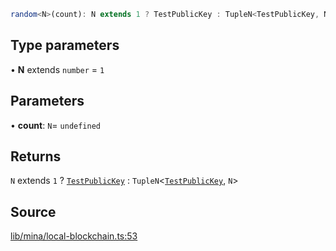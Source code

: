 ```ts
random<N>(count): N extends 1 ? TestPublicKey : TupleN<TestPublicKey, N>
```

## Type parameters

• **N** extends `number` = `1`

## Parameters

• **count**: `N`= `undefined`

## Returns

`N` extends `1` ? [`TestPublicKey`](../../../type-aliases/TestPublicKey.mdx) : `TupleN`\<[`TestPublicKey`](../../../type-aliases/TestPublicKey.mdx), `N`\>

## Source

[lib/mina/local-blockchain.ts:53](https://github.com/o1-labs/o1js/blob/000b9835d52eede806be269b958c57000ff32f72/src/lib/mina/local-blockchain.ts#L53)
